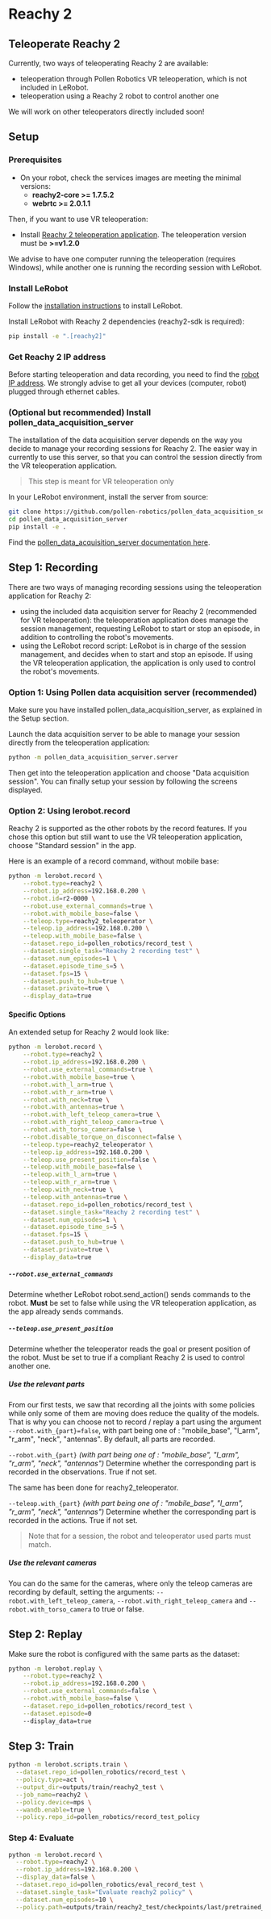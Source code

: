 # Reachy 2

## Teleoperate Reachy 2

Currently, two ways of teleoperating Reachy 2 are available:

- teleoperation through Pollen Robotics VR teleoperation, which is not included in LeRobot.
- teleoperation using a Reachy 2 robot to control another one

We will work on other teleoperators directly included soon!

## Setup

### Prerequisites

- On your robot, check the services images are meeting the minimal versions:
  - **reachy2-core >= 1.7.5.2**
  - **webrtc >= 2.0.1.1**

Then, if you want to use VR teleoperation:

- Install [Reachy 2 teleoperation application](https://docs.pollen-robotics.com/teleoperation/teleoperation-introduction/discover-teleoperation/).
  The teleoperation version must be **>=v1.2.0**

We advise to have one computer running the teleoperation (requires Windows), while another one is running the recording session with LeRobot.

### Install LeRobot

Follow the [installation instructions](https://github.com/huggingface/lerobot#installation) to install LeRobot.

Install LeRobot with Reachy 2 dependencies (reachy2-sdk is required):

```bash
pip install -e ".[reachy2]"
```

### Get Reachy 2 IP address

Before starting teleoperation and data recording, you need to find the [robot IP address](https://docs.pollen-robotics.com/getting-started/setup-reachy2/connect-reachy2/).
We strongly advise to get all your devices (computer, robot) plugged through ethernet cables.

### (Optional but recommended) Install pollen_data_acquisition_server

The installation of the data acquisition server depends on the way you decide to manage your recording sessions for Reachy 2.
The easier way in currently to use this server, so that you can control the session directly from the VR teleoperation application.

> This step is meant for VR teleoperation only

In your LeRobot environment, install the server from source:

```bash
git clone https://github.com/pollen-robotics/pollen_data_acquisition_server.git
cd pollen_data_acquisition_server
pip install -e .
```

Find the [pollen_data_acquisition_server documentation here](https://github.com/pollen-robotics/pollen_data_acquisition_server).

## Step 1: Recording

There are two ways of managing recording sessions using the teleoperation application for Reachy 2:

- using the included data acquisition server for Reachy 2 (recommended for VR teleoperation): the teleoperation application does manage the session management, requesting LeRobot to start or stop an episode, in addition to controlling the robot's movements.
- using the LeRobot record script: LeRobot is in charge of the session management, and decides when to start and stop an episode. If using the VR teleoperation application, the application is only used to control the robot's movements.

### Option 1: Using Pollen data acquisition server (recommended)

Make sure you have installed pollen_data_acquisition_server, as explained in the Setup section.

Launch the data acquisition server to be able to manage your session directly from the teleoperation application:

```bash
python -m pollen_data_acquisition_server.server
```

Then get into the teleoperation application and choose "Data acquisition session".
You can finally setup your session by following the screens displayed.

### Option 2: Using lerobot.record

Reachy 2 is supported as the other robots by the record features.
If you chose this option but still want to use the VR teleoperation application, choose "Standard session" in the app.

Here is an example of a record command, without mobile base:

```bash
python -m lerobot.record \
    --robot.type=reachy2 \
    --robot.ip_address=192.168.0.200 \
    --robot.id=r2-0000 \
    --robot.use_external_commands=true \
    --robot.with_mobile_base=false \
    --teleop.type=reachy2_teleoperator \
    --teleop.ip_address=192.168.0.200 \
    --teleop.with_mobile_base=false \
    --dataset.repo_id=pollen_robotics/record_test \
    --dataset.single_task="Reachy 2 recording test" \
    --dataset.num_episodes=1 \
    --dataset.episode_time_s=5 \
    --dataset.fps=15 \
    --dataset.push_to_hub=true \
    --dataset.private=true \
    --display_data=true
```

#### Specific Options

An extended setup for Reachy 2 would look like:

```bash
python -m lerobot.record \
    --robot.type=reachy2 \
    --robot.ip_address=192.168.0.200 \
    --robot.use_external_commands=true \
    --robot.with_mobile_base=true \
    --robot.with_l_arm=true \
    --robot.with_r_arm=true \
    --robot.with_neck=true \
    --robot.with_antennas=true \
    --robot.with_left_teleop_camera=true \
    --robot.with_right_teleop_camera=true \
    --robot.with_torso_camera=false \
    --robot.disable_torque_on_disconnect=false \
    --teleop.type=reachy2_teleoperator \
    --teleop.ip_address=192.168.0.200 \
    --teleop.use_present_position=false \
    --teleop.with_mobile_base=false \
    --teleop.with_l_arm=true \
    --teleop.with_r_arm=true \
    --teleop.with_neck=true \
    --teleop.with_antennas=true \
    --dataset.repo_id=pollen_robotics/record_test \
    --dataset.single_task="Reachy 2 recording test" \
    --dataset.num_episodes=1 \
    --dataset.episode_time_s=5 \
    --dataset.fps=15 \
    --dataset.push_to_hub=true \
    --dataset.private=true \
    --display_data=true
```

##### `--robot.use_external_commands`

Determine whether LeRobot robot.send_action() sends commands to the robot.
**Must** be set to false while using the VR teleoperation application, as the app already sends commands.

##### `--teleop.use_present_position`

Determine whether the teleoperator reads the goal or present position of the robot.
Must be set to true if a compliant Reachy 2 is used to control another one.

##### Use the relevant parts

From our first tests, we saw that recording all the joints with some policies while only some of them are moving does reduce the quality of the models.
That is why you can choose not to record / replay a part using the argument `--robot.with_{part}=false`,
with part being one of : "mobile_base", "l_arm", "r_arm", "neck", "antennas".
By default, all parts are recorded.

`--robot.with_{part}` _(with part being one of : "mobile_base", "l_arm", "r_arm", "neck", "antennas")_
Determine whether the corresponding part is recorded in the observations. True if not set.

The same has been done for reachy2_teleoperator.

`--teleop.with_{part}` _(with part being one of : "mobile_base", "l_arm", "r_arm", "neck", "antennas")_
Determine whether the corresponding part is recorded in the actions. True if not set.

> Note that for a session, the robot and teleoperator used parts must match.

##### Use the relevant cameras

You can do the same for the cameras, where only the teleop cameras are recording by default, setting the arguments:
`--robot.with_left_teleop_camera`, `--robot.with_right_teleop_camera` and `--robot.with_torso_camera` to true or false.

## Step 2: Replay

Make sure the robot is configured with the same parts as the dataset:

```bash
python -m lerobot.replay \
    --robot.type=reachy2 \
    --robot.ip_address=192.168.0.200 \
    --robot.use_external_commands=false \
    --robot.with_mobile_base=false \
    --dataset.repo_id=pollen_robotics/record_test \
    --dataset.episode=0
    --display_data=true
```

## Step 3: Train

```bash
python -m lerobot.scripts.train \
  --dataset.repo_id=pollen_robotics/record_test \
  --policy.type=act \
  --output_dir=outputs/train/reachy2_test \
  --job_name=reachy2 \
  --policy.device=mps \
  --wandb.enable=true \
  --policy.repo_id=pollen_robotics/record_test_policy
```

### Step 4: Evaluate

```bash
python -m lerobot.record \
  --robot.type=reachy2 \
  --robot.ip_address=192.168.0.200 \
  --display_data=false \
  --dataset.repo_id=pollen_robotics/eval_record_test \
  --dataset.single_task="Evaluate reachy2 policy" \
  --dataset.num_episodes=10 \
  --policy.path=outputs/train/reachy2_test/checkpoints/last/pretrained_model
```
